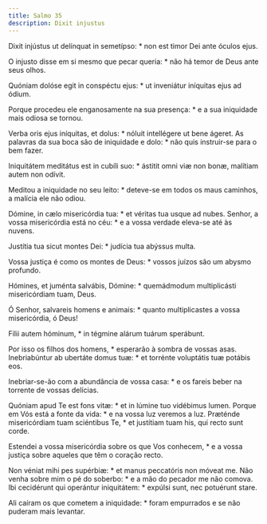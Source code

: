 ```yaml
---
title: Salmo 35
description: Dixit injustus
---
```


<div class="side-by-side not-content">

Dixit injústus ut delínquat in semetípso: * non est timor Dei ante óculos
    ejus.

O injusto disse em si mesmo que pecar queria: * não há temor de Deus ante
    seus olhos.

Quóniam dolóse egit in conspéctu ejus: * ut inveniátur iníquitas ejus ad
    ódium.

Porque procedeu ele enganosamente na sua presença: * e a sua iniquidade mais
    odiosa se tornou.

Verba oris ejus iníquitas, et dolus: * nóluit intellégere ut bene ágeret.
  As palavras da sua boca são de iniquidade e dolo: * não quis instruir-se
    para o bem fazer.

Iniquitátem meditátus est in cubíli suo: * ástitit omni viæ non bonæ,
    malítiam autem non odívit.

Meditou a iniquidade no seu leito: * deteve-se em todos os maus caminhos, a
    malícia ele não odiou.

Dómine, in cælo misericórdia tua: * et véritas tua usque ad nubes.
  Senhor, a vossa misericórdia está no céu: * e a vossa verdade eleva-se até
    às nuvens.

Justítia tua sicut montes Dei: * judícia tua abýssus multa.

Vossa justiça é como os montes de Deus: * vossos juízos são um abysmo
    profundo.

Hómines, et juménta salvábis, Dómine: * quemádmodum multiplicásti
    misericórdiam tuam, Deus.

Ó Senhor, salvareis homens e animais: * quanto multiplicastes a vossa
    misericórdia, ó Deus!

Fílii autem hóminum, * in tégmine alárum tuárum sperábunt.

Por isso os filhos dos homens, * esperarão à sombra de vossas asas.
  Inebriabúntur ab ubertáte domus tuæ: * et torrénte voluptátis tuæ potábis
    eos.

Inebriar-se-ão com a abundância de vossa casa: * e os fareis beber na
    torrente de vossas delícias.

Quóniam apud Te est fons vitæ: * et in lúmine tuo vidébimus lumen.
  Porque em Vós está a fonte da vida: * e na vossa luz veremos a luz.
  Præténde misericórdiam tuam sciéntibus Te, * et justítiam tuam his, qui
    recto sunt corde.

Estendei a vossa misericórdia sobre os que Vos conhecem, * e a vossa justiça
    sobre aqueles que têm o coração recto.

Non véniat mihi pes supérbiæ: * et manus peccatóris non móveat me.
  Não venha sobre mim o pé do soberbo: * e a mão do pecador me não comova.
  Ibi cecidérunt qui operántur iniquitátem: * expúlsi sunt, nec potuérunt
    stare.

Ali caíram os que cometem a iniquidade: * foram empurrados e se não puderam
    mais levantar.

</div>

